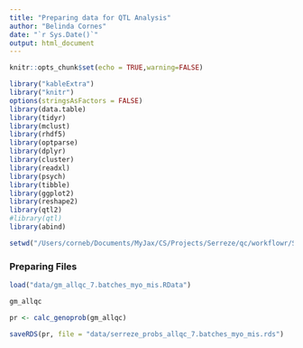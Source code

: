 ```yaml
---
title: "Preparing data for QTL Analysis"
author: "Belinda Cornes"
date: "`r Sys.Date()`"
output: html_document
---
```


```r
knitr::opts_chunk$set(echo = TRUE,warning=FALSE)

library("kableExtra")
library("knitr")
options(stringsAsFactors = FALSE)
library(data.table) 
library(tidyr)     
library(mclust)     
library(rhdf5)      
library(optparse)
library(dplyr)
library(cluster)
library(readxl)
library(psych)
library(tibble)
library(ggplot2)
library(reshape2)
library(qtl2)
#library(qtl)
library(abind)

setwd("/Users/corneb/Documents/MyJax/CS/Projects/Serreze/qc/workflowr/Serreze-T1D_Workflow")

```

### Preparing Files
```r

load("data/gm_allqc_7.batches_myo_mis.RData")

gm_allqc

pr <- calc_genoprob(gm_allqc)

saveRDS(pr, file = "data/serreze_probs_allqc_7.batches_myo_mis.rds")

```
